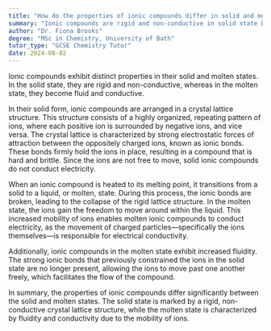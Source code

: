 ```yaml
---
title: "How do the properties of ionic compounds differ in solid and molten states?"
summary: "Ionic compounds are rigid and non-conductive in solid state but become fluid and conductive when melted."
author: "Dr. Fiona Brooks"
degree: "MSc in Chemistry, University of Bath"
tutor_type: "GCSE Chemistry Tutor"
date: 2024-08-02
---
```


Ionic compounds exhibit distinct properties in their solid and molten states. In the solid state, they are rigid and non-conductive, whereas in the molten state, they become fluid and conductive.

In their solid form, ionic compounds are arranged in a crystal lattice structure. This structure consists of a highly organized, repeating pattern of ions, where each positive ion is surrounded by negative ions, and vice versa. The crystal lattice is characterized by strong electrostatic forces of attraction between the oppositely charged ions, known as ionic bonds. These bonds firmly hold the ions in place, resulting in a compound that is hard and brittle. Since the ions are not free to move, solid ionic compounds do not conduct electricity.

When an ionic compound is heated to its melting point, it transitions from a solid to a liquid, or molten, state. During this process, the ionic bonds are broken, leading to the collapse of the rigid lattice structure. In the molten state, the ions gain the freedom to move around within the liquid. This increased mobility of ions enables molten ionic compounds to conduct electricity, as the movement of charged particles—specifically the ions themselves—is responsible for electrical conductivity.

Additionally, ionic compounds in the molten state exhibit increased fluidity. The strong ionic bonds that previously constrained the ions in the solid state are no longer present, allowing the ions to move past one another freely, which facilitates the flow of the compound.

In summary, the properties of ionic compounds differ significantly between the solid and molten states. The solid state is marked by a rigid, non-conductive crystal lattice structure, while the molten state is characterized by fluidity and conductivity due to the mobility of ions.
    